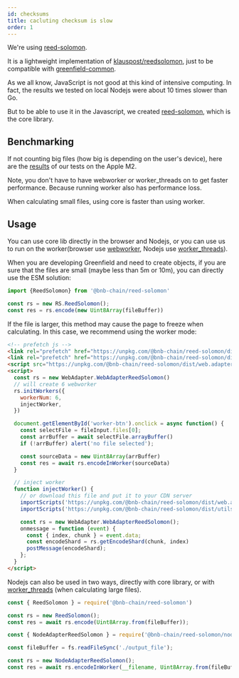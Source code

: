 ```yaml
---
id: checksums
title: cacluting checksum is slow
order: 1
---
```



We're using [reed-solomon](https://github.com/bnb-chain/greenfield-js-sdk/tree/main/packages/reed-solomon).

It is a lightweight implementation of [klauspost/reedsolomon](https://github.com/klauspost/reedsolomon), just to be compatible with [greenfield-common](https://github.com/bnb-chain/greenfield-common/blob/master/go/hash/hash.go).

As we all know, JavaScript is not good at this kind of intensive computing. In fact, the results we tested on local Nodejs were about 10 times slower than Go.

But to be able to use it in the Javascript, we created [reed-solomon](https://github.com/bnb-chain/greenfield-js-sdk/tree/main/packages/reed-solomon), which is the core library.

## Benchmarking

If not counting big files (how big is depending on the user's device), here are the [results](https://github.com/bnb-chain/greenfield-js-sdk/blob/main/packages/reed-solomon/benchmark.md) of our tests on the Apple M2.

Note, you don't have to have webworker or worker_threads on to get faster performance. Because running worker also has performance loss.

When calculating small files, using core is faster than using worker.

## Usage

You can use core lib directly in the browser and Nodejs, or you can use us to run on the worker(browser use [webworker](https://developer.mozilla.org/en-US/docs/Web/API/Web_Workers_API/Using_web_workers), Nodejs use [worker_threads](https://nodejs.org/api/worker_threads.html)).

<Tabs groupId="example">

<TabItem value="browser" label="Browser">

When you are developing Greenfield and need to create objects, if you are sure that the files are small (maybe less than 5m or 10m), you can directly use the ESM solution:

```javascript title="core lib"
import {ReedSolomon} from '@bnb-chain/reed-solomon'

const rs = new RS.ReedSolomon();
const res = rs.encode(new Uint8Array(fileBuffer))
```

If the file is larger, this method may cause the page to freeze when calculating. In this case, we recommend using the worker mode:

```html title="web worker"
<!-- prefetch js -->
<link rel="prefetch" href="https://unpkg.com/@bnb-chain/reed-solomon/dist/web.adapter.aio.js" />
<link rel="prefetch" href="https://unpkg.com/@bnb-chain/reed-solomon/dist/utils.aio.js" />
<script src="https://unpkg.com/@bnb-chain/reed-solomon/dist/web.adapter.aio.js"></script>
<script>
  const rs = new WebAdapter.WebAdapterReedSolomon()
  // will create 6 webworker
  rs.initWorkers({
    workerNum: 6,
    injectWorker,
  })

  document.getElementById('worker-btn').onclick = async function() {
    const selectFile = fileInput.files[0];
    const arrBuffer = await selectFile.arrayBuffer()
    if (!arrBuffer) alert('no file selected');

    const sourceData = new Uint8Array(arrBuffer)
    const res = await rs.encodeInWorker(sourceData)
  }

  // inject worker
  function injectWorker() {
    // or download this file and put it to your CDN server
    importScripts('https://unpkg.com/@bnb-chain/reed-solomon/dist/web.adapter.aio.js');
    importScripts('https://unpkg.com/@bnb-chain/reed-solomon/dist/utils.aio.js');

    const rs = new WebAdapter.WebAdapterReedSolomon();
    onmessage = function (event) {
      const { index, chunk } = event.data;
      const encodeShard = rs.getEncodeShard(chunk, index)
      postMessage(encodeShard);
    };
  }
</script>
```

</TabItem>
<TabItem value="nodejs" label="Nodejs">

Nodejs can also be used in two ways, directly with core library, or with [worker_threads](https://nodejs.org/api/worker_threads.html) (when calculating large files).

```js title="core lib"
const { ReedSolomon } = require('@bnb-chain/reed-solomon')

const rs = new ReedSolomon();
const res = await rs.encode(Uint8Array.from(fileBuffer));
```

```js title="worker_threads"
const { NodeAdapterReedSolomon } = require('@bnb-chain/reed-solomon/node.adapter');

const fileBuffer = fs.readFileSync('./output_file');

const rs = new NodeAdapterReedSolomon();
const res = await rs.encodeInWorker(__filename, Uint8Array.from(fileBuffer))
```

</TabItem>
</Tabs>

